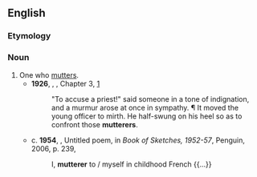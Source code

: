 ==English==

===Etymology===
{{suffix|en|mutter|er}}

===Noun===
{{en-noun}}

# One who [[mutter]]s.
#* '''1926''', {{w|Rafael Sabatini}}, ''{{w|Bellarion the Fortunate}}'', Chapter 3, [http://gutenberg.net.au/ebooks13/1304051h.html]
#*: "To accuse a priest!" said someone in a tone of indignation, and a murmur arose at once in sympathy. ¶ It moved the young officer to mirth. He half-swung on his heel so as to confront those '''mutterers'''.
#* c. '''1954''', {{w|Jack Kerouac}}, Untitled poem, in ''Book of Sketches, 1952-57'', Penguin, 2006, p. 239,
#*: I, '''mutterer''' to / myself in childhood French {{...}}